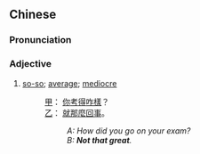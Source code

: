 {{also|就那么回事}}
==Chinese==
{{zh-forms|s=就那么回事|type=1211}}

===Pronunciation===
{{zh-pron
|m=jiù nàme huí shì
|cat=a
}}

===Adjective===
{{zh-adj}}

# {{lb|zh|colloquial}} [[so-so]]; [[average]]; [[mediocre]]
#: [[甲]]： [[你]][[考]][[得]][[咋樣]]？
#: [[乙]]： [[就那麼回事]]。
#:: ''A: How did you go on your exam?''
#:: ''B: '''Not that great'''.''
